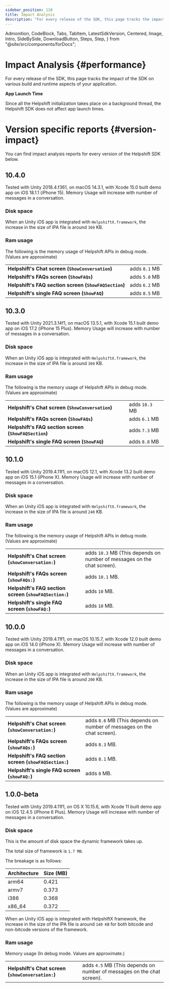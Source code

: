 ```yaml
---
sidebar_position: 110
title: Impact Analysis
description: "For every release of the SDK, this page tracks the impact of the SDK on various build and runtime aspects of your application."
---
```


  Admonition,
  CodeBlock,
  Tabs,
  TabItem,
  LatestSdkVersion,
  Centered,
  Image,
  Intro,
  SideBySide,
  DownloadButton,
  Steps,
  Step,
} from "@site/src/components/forDocs";

# Impact Analysis {#performance}

<Intro>

For every release of the SDK, this page tracks the impact of the SDK on various build and runtime aspects of your application.

</Intro>

<Admonition type="info" title="Note">

**App Launch Time**

Since all the Helpshift initialization takes place on a background thread, the Helpshift SDK does not affect app launch times.

</Admonition>

# Version specific reports {#version-impact}

You can find impact analysis reports for every version of the Helpshift SDK below.

## 10.4.0

<Admonition type="info" title="Note">

Tested with Unity 2018.4.f361, on macOS 14.3.1, with Xcode 15.0 built demo app on iOS 18.1.1 (iPhone 15). Memory Usage will increase with number of messages in a conversation.

</Admonition>

### Disk space

When an Unity iOS app is integrated with `HelpshiftX.framework`, the increase in the size of IPA file is around `369` KB.

### Ram usage

The following is the memory usage of Helpshift APIs in debug mode. (Values are approximate)

|                                                       |               |
| ----------------------------------------------------- | ------------- |
| **Helpshift's Chat screen (`ShowConversation`)**      | adds `8.1` MB |
| **Helpshift's FAQs screen (`ShowFAQs`)**              | adds `5.8` MB |
| **Helpshift's FAQ section screen (`ShowFAQSection`)** | adds `6.2` MB |
| **Helpshift's single FAQ screen (`ShowFAQ`)**         | adds `8.5` MB |

## 10.3.0

<Admonition type="info" title="Note">

Tested with Unity 2021.3.14f1, on macOS 13.5.1, with Xcode 15.1 built demo app on iOS 17.2 (iPhone 15 Plus). Memory Usage will increase with number of messages in a conversation.

</Admonition>

### Disk space

When an Unity iOS app is integrated with `HelpshiftX.framework`, the increase in the size of IPA file is around `369` KB.

### Ram usage

The following is the memory usage of Helpshift APIs in debug mode. (Values are approximate)

|                                                       |                |
| ----------------------------------------------------- | -------------- |
| **Helpshift's Chat screen (`ShowConversation`)**      | adds `10.3` MB |
| **Helpshift's FAQs screen (`ShowFAQs`)**              | adds `6.1` MB  |
| **Helpshift's FAQ section screen (`ShowFAQSection`)** | adds `7.3` MB  |
| **Helpshift's single FAQ screen (`ShowFAQ`)**         | adds `8.8` MB  |

## 10.1.0

<Admonition type="info" title="Note">

Tested with Unity 2019.4.11f1, on macOS 12.1, with Xcode 13.2 built demo app on iOS 15.1 (iPhone X). Memory Usage will increase with number of messages in a conversation.

</Admonition>

### Disk space

When an Unity iOS app is integrated with `HelpshiftX.framework`, the increase in the size of IPA file is around `240` KB.

### Ram usage

The following is the memory usage of Helpshift APIs in debug mode. (Values are approximate)

|                                                                   |                                                                                    |
| ----------------------------------------------------------------- | ---------------------------------------------------------------------------------- |
| **Helpshift's Chat screen (<code>showConversation:</code>)**      | adds <code>10.3</code> MB (This depends on number of messages on the chat screen). |
| **Helpshift's FAQs screen (<code>showFAQs:</code>)**              | adds <code>10.1</code> MB.                                                         |
| **Helpshift's FAQ section screen (<code>showFAQSection:</code>)** | adds <code>10</code> MB.                                                           |
| **Helpshift's single FAQ screen (<code>showFAQ:</code>)**         | adds <code>10</code> MB.                                                           |

## 10.0.0

<Admonition type="info" title="Note">

Tested with Unity 2019.4.11f1, on macOS 10.15.7, with Xcode 12.0 built demo app on iOS 14.0 (iPhone X). Memory Usage will increase with number of messages in a conversation.

</Admonition>

### Disk space

When an Unity iOS app is integrated with `HelpshiftX.framework`, the increase in the size of IPA file is around `200` KB.

### Ram usage

The following is the memory usage of Helpshift APIs in debug mode. (Values are approximate)

|                                                                   |                                                                                   |
| ----------------------------------------------------------------- | --------------------------------------------------------------------------------- |
| **Helpshift's Chat screen (<code>showConversation:</code>)**      | adds <code>8.6</code> MB (This depends on number of messages on the chat screen). |
| **Helpshift's FAQs screen (<code>showFAQs:</code>)**              | adds <code>8.3</code> MB.                                                         |
| **Helpshift's FAQ section screen (<code>showFAQSection:</code>)** | adds <code>8.1</code> MB.                                                         |
| **Helpshift's single FAQ screen (<code>showFAQ:</code>)**         | adds <code>8</code> MB.                                                           |

## 1.0.0-beta

<Admonition type="info" title="Note">

Tested with Unity 2019.4.11f1, on OS X 10.15.6, with Xcode 11 built demo app on iOS 12.4.5 (iPhone 6 Plus). Memory Usage will increase with number of messages in a conversation.

</Admonition>

### Disk space

This is the amount of disk space the dynamic framework takes up.

The total size of framework is `1.7 MB`.

The breakage is as follows:

| Architecture | Size (MB) |
| ------------ | --------- |
| arm64        | 0.421     |
| armv7        | 0.373     |
| i386         | 0.368     |
| x86_64       | 0.372     |

When an Unity iOS app is integrated with HelpshiftX framework, the increase in the size of the IPA file is around `140 KB` for both bitcode and non-bitcode versions of the framework.

### Ram usage

Memory usage (In debug mode. Values are approximate.)

|                                                              |                                                                                   |
| ------------------------------------------------------------ | --------------------------------------------------------------------------------- |
| **Helpshift's Chat screen (<code>showConversation:</code>)** | adds <code>4.5</code> MB (This depends on number of messages on the chat screen). |
